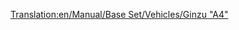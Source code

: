 [[Translation:en/Manual/Base Set/Vehicles/Ginzu "A4"]]
{{hu/Navbox Mozdonyok}}
{{hu/Vonatok|Name=Ginzu A4
|Image=[[File:en/Ginzua4.png]]
|Image=[[File:en/Ginzua4.png]]
|Cost=£22,265 ($44.530)
|Speed=128 km/h (80 mph)
|Weight=162 t
|Power=1,200 LE (895 kW)
|Annual=£2,296 ($4.592)
|Designed=1935
|Lifespan=20
|Capacity=N/A
|Leírás=A legáltalánosabb használatú gőzmozdony a dízelvonatok megjelenéséig. A Ginzu a játék korai kezdetétől (ha 1945 körül kezdesz) elérhető, és az [[hu/Manual/Base Set/Vehicles/SH "8P"|SH "8P"]] megjelenéséig ez a leggyorsabb.
|Valósság=Ez az [http://hu.wikipedia.org/wiki/LNER_A4 LNER A4] mozdony átkeresztelt változata, melyből 35 példány készült. Egy ilyen Gresley A4 mozdony (a "Vadkacsa") tartja a gőzösök sebességrekordját 202,8 km/h (126 mph) sebességgel.
}}